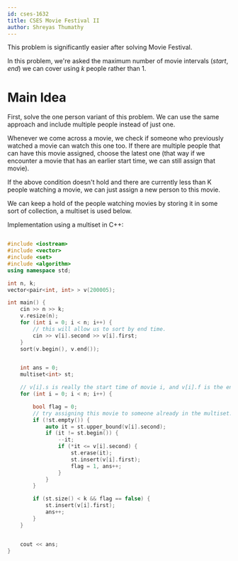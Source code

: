 ```yaml
---
id: cses-1632
title: CSES Movie Festival II
author: Shreyas Thumathy
---
```


<Warning title = "">
		
This problem is significantly easier after solving Movie Festival.

</Warning>

In this problem, we're asked the maximum number of movie intervals $(start, end)$ we can cover using $k$ people rather than $1$.

# Main Idea

First, solve the one person variant of this problem. We can use the same approach and include multiple people instead of just one.

Whenever we come across a movie, we check if someone who previously watched a movie can watch this one too. If there are multiple people that can have this movie assigned, choose the latest one (that way if we encounter a movie that has an earlier start time, we can still assign that movie).

If the above condition doesn't hold and there are currently less than K people watching a movie, we can just assign a new person to this movie.

We can keep a hold of the people watching movies by storing it in some sort of collection, a multiset is used below.

Implementation using a multiset in C++:

```cpp

#include <iostream>
#include <vector>
#include <set>
#include <algorithm>
using namespace std;

int n, k;
vector<pair<int, int> > v(200005);

int main() {
	cin >> n >> k;
	v.resize(n);
	for (int i = 0; i < n; i++) {
		// this will allow us to sort by end time.
		cin >> v[i].second >> v[i].first;
	}
	sort(v.begin(), v.end());


	int ans = 0;
	multiset<int> st;

	// v[i].s is really the start time of movie i, and v[i].f is the end time.
	for (int i = 0; i < n; i++) {

		bool flag = 0;
		// try assigning this movie to someone already in the multiset.
		if (!st.empty()) {
			auto it = st.upper_bound(v[i].second);
			if (it != st.begin()) {
				--it;
				if (*it <= v[i].second) {
					st.erase(it);
					st.insert(v[i].first);
					flag = 1, ans++;
				}
			}
		}

		if (st.size() < k && flag == false) {
			st.insert(v[i].first);
			ans++;
		}
	}


	cout << ans;
}

```
